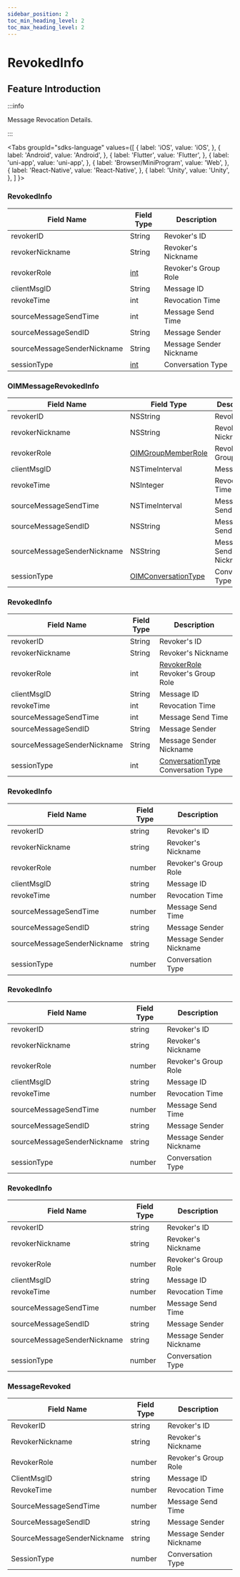```yaml
---
sidebar_position: 2
toc_min_heading_level: 2
toc_max_heading_level: 2
---
```


# RevokedInfo

## Feature Introduction

:::info

Message Revocation Details.

:::

<Tabs
groupId="sdks-language"
values={[
{ label: 'iOS', value: 'iOS', },
{ label: 'Android', value: 'Android', },
{ label: 'Flutter', value: 'Flutter', },
{ label: 'uni-app', value: 'uni-app', },
{ label: 'Browser/MiniProgram', value: 'Web', },
{ label: 'React-Native', value: 'React-Native', },
{ label: 'Unity', value: 'Unity', },
]
}>

<TabItem value="Flutter">

### RevokedInfo

| Field Name                  | Field Type | Description           |
| --------------------------- | ---------- | -------------- |
| revokerID                   | String     | Revoker's ID          |
| revokerNickname             | String     | Revoker's Nickname    |
| revokerRole                 | [int](/enum/roleLevel.mdx)       | Revoker's Group Role   |
| clientMsgID                 | String     | Message ID            |
| revokeTime                  | int        | Revocation Time       |
| sourceMessageSendTime       | int        | Message Send Time     |
| sourceMessageSendID         | String     | Message Sender        |
| sourceMessageSenderNickname | String     | Message Sender Nickname |
| sessionType                 | [int](/enum/conversationType.mdx)      | Conversation Type     |

</TabItem>

<TabItem value="iOS">

### OIMMessageRevokedInfo

| Field Name                  | Field Type                                                   | Description           |
| --------------------------- | ---------------------------------------------------------- | -------------- |
| revokerID                   | NSString                                                   | Revoker's ID          |
| revokerNickname             | NSString                                                   | Revoker's Nickname    |
| revokerRole                 | [OIMGroupMemberRole](/enum/roleLevel.mdx)         | Revoker's Group Role   |
| clientMsgID                 | NSTimeInterval                                             | Message ID            |
| revokeTime                  | NSInteger                                                  | Revocation Time       |
| sourceMessageSendTime       | NSTimeInterval                                             | Message Send Time     |
| sourceMessageSendID         | NSString                                                   | Message Sender        |
| sourceMessageSenderNickname | NSString                                                   | Message Sender Nickname |
| sessionType                 | [OIMConversationType](/enum/conversationType.mdx) | Conversation Type     |

</TabItem>

<TabItem value="Android">

### RevokedInfo

| Field Name                  | Field Type | Description           |
| --------------------------- | ---------- | -------------- |
| revokerID                   | String     | Revoker's ID          |
| revokerNickname             | String     | Revoker's Nickname    |
| revokerRole                 | int        | [RevokerRole](/enum/roleLevel.mdx) Revoker's Group Role   |
| clientMsgID                 | String     | Message ID            |
| revokeTime                  | int        | Revocation Time       |
| sourceMessageSendTime       | int        | Message Send Time     |
| sourceMessageSendID         | String     | Message Sender        |
| sourceMessageSenderNickname | String     | Message Sender Nickname |
| sessionType                 | int        | [ConversationType](/enum/conversationType.mdx) Conversation Type     |

</TabItem>

<TabItem value="Web">

### RevokedInfo

| Field Name                  | Field Type | Description           |
| --------------------------- | ---------- | -------------- |
| revokerID                   | string     | Revoker's ID          |
| revokerNickname             | string     | Revoker's Nickname    |
| revokerRole                 | number     | Revoker's Group Role   |
| clientMsgID                 | string     | Message ID            |
| revokeTime                  | number     | Revocation Time       |
| sourceMessageSendTime       | number     | Message Send Time     |
| sourceMessageSendID         | string     | Message Sender        |
| sourceMessageSenderNickname | string     | Message Sender Nickname |
| sessionType                 | number     | Conversation Type     |

</TabItem>

<TabItem value="uni-app">

### RevokedInfo

| Field Name                  | Field Type | Description           |
| --------------------------- | ---------- | -------------- |
| revokerID                   | string     | Revoker's ID          |
| revokerNickname             | string     | Revoker's Nickname    |
| revokerRole                 | number     | Revoker's Group Role   |
| clientMsgID                 | string     | Message ID            |
| revokeTime                  | number     | Revocation Time       |
| sourceMessageSendTime       | number     | Message Send Time     |
| sourceMessageSendID         | string     | Message Sender        |
| sourceMessageSenderNickname | string     | Message Sender Nickname |
| sessionType                 | number     | Conversation Type     |

</TabItem>

<TabItem value="React-Native">

### RevokedInfo

| Field Name                  | Field Type | Description           |
| --------------------------- | ---------- | -------------- |
| revokerID                   | string     | Revoker's ID          |
| revokerNickname             | string     | Revoker's Nickname    |
| revokerRole                 | number     | Revoker's Group Role   |
| clientMsgID                 | string     | Message ID            |
| revokeTime                  | number     | Revocation Time       |
| sourceMessageSendTime       | number     | Message Send Time     |
| sourceMessageSendID         | string     | Message Sender        |
| sourceMessageSenderNickname | string     | Message Sender Nickname |
| sessionType                 | number     | Conversation Type     |

</TabItem>

<TabItem value="Unity">

### MessageRevoked

| Field Name                  | Field Type | Description           |
| --------------------------- | ---------- | -------------- |
| RevokerID                   | string     | Revoker's ID          |
| RevokerNickname             | string     | Revoker's Nickname    |
| RevokerRole                 | number     | Revoker's Group Role   |
| ClientMsgID                 | string     | Message ID            |
| RevokeTime                  | number     | Revocation Time       |
| SourceMessageSendTime       | number     | Message Send Time     |
| SourceMessageSendID         | string     | Message Sender        |
| SourceMessageSenderNickname | string     | Message Sender Nickname |
| SessionType                 | number     | Conversation Type     |

</TabItem>

</Tabs>